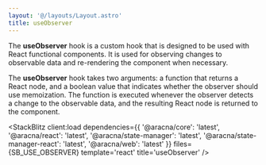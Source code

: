 ```yaml
---
layout: '@/layouts/Layout.astro'
title: useObserver
---
```



The **useObserver** hook is a custom hook that is designed to be used with React functional components. It is used for observing changes to observable data and re-rendering the component when necessary.

The **useObserver** hook takes two arguments: a function that returns a React node, and a boolean value that indicates whether the observer should use memoization. The function is executed whenever the observer detects a change to the observable data, and the resulting React node is returned to the component.

<StackBlitz
  client:load
  dependencies={{
    '@aracna/core': 'latest',
    '@aracna/react': 'latest',
    '@aracna/state-manager': 'latest',
    '@aracna/state-manager-react': 'latest',
    '@aracna/web': 'latest'
  }}
  files={SB_USE_OBSERVER}
  template='react'
  title='useObserver'
/>
